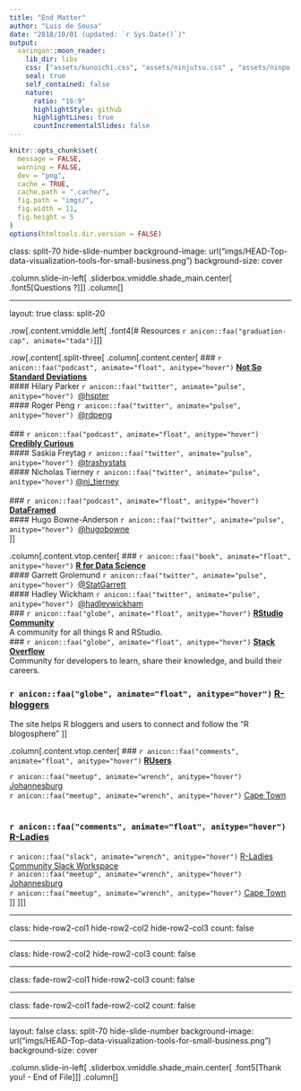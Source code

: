```yaml
---
title: "End Matter"
author: "Luis de Sousa"
date: "2018/10/01 (updated: `r Sys.Date()`)"
output:
  xaringan::moon_reader:
    lib_dir: libs
    css: ["assets/kunoichi.css", "assets/ninjutsu.css" , "assets/ninpo.css"]
    seal: true
    self_contained: false
    nature:
      ratio: "16:9"
      highlightStyle: github
      highlightLines: true
      countIncrementalSlides: false
---
```


```r
knitr::opts_chunk$set(
  message = FALSE,
  warning = FALSE,
  dev = "png",
  cache = TRUE,
  cache.path = ".cache/",
  fig.path = "imgs/",
  fig.width = 11,
  fig.height = 5
)
options(htmltools.dir.version = FALSE)
```

class: split-70 hide-slide-number
background-image: url("imgs/HEAD-Top-data-visualization-tools-for-small-business.png")
background-size: cover

.column.slide-in-left[
.sliderbox.vmiddle.shade_main.center[
.font5[Questions ?]]]
.column[
]

---

layout: true
class: split-20

.row[.content.vmiddle.left[
.font4[# Resources `r anicon::faa("graduation-cap", animate="tada")`]
]]

.row[.content[.split-three[
  .column[.content.center[
  ### `r anicon::faa("podcast", animate="float", anitype="hover")` [**Not So Standard Deviations**](http://nssdeviations.com/)<br>
#### Hilary Parker `r anicon::faa("twitter", animate="pulse", anitype="hover")`&nbsp; [@hspter](http://twitter.com/hspter)<br>
#### Roger Peng `r anicon::faa("twitter", animate="pulse", anitype="hover")`&nbsp; [@rdpeng](http://twitter.com/rdpeng)<br>
<br>
### `r anicon::faa("podcast", animate="float", anitype="hover")` [**Credibly Curious**](https://soundcloud.com/crediblycurious)<br>
#### Saskia Freytag `r anicon::faa("twitter", animate="pulse", anitype="hover")`&nbsp; [@trashystats](http://twitter.com/trashystats)<br>
#### Nicholas Tierney `r anicon::faa("twitter", animate="pulse", anitype="hover")` [@nj_tierney](http://twitter.com/nj_tierney)<br>
<br>
### `r anicon::faa("podcast", animate="float", anitype="hover")` [**DataFramed**](https://www.datacamp.com/community/podcast)<br>
#### Hugo Bowne-Anderson `r anicon::faa("twitter", animate="pulse", anitype="hover")`&nbsp; [@hugobowne](http://twitter.com/hugobowne)<br>
  ]]
  
  .column[.content.vtop.center[
### `r anicon::faa("book", animate="float", anitype="hover")` [**R for Data Science**](http://r4ds.had.co.nz/)<br>
#### Garrett Grolemund `r anicon::faa("twitter", animate="pulse", anitype="hover")`&nbsp; [@StatGarrett](http://twitter.com/StatGarrett)<br>
#### Hadley Wickham `r anicon::faa("twitter", animate="pulse", anitype="hover")`&nbsp; [@hadleywickham](hhttp://twitter.com/hadleywickham)
<br>
### `r anicon::faa("globe", animate="float", anitype="hover")` [**RStudio Community**](https://community.rstudio.com/)<br>
A community for all things R and RStudio.
<br>
### `r anicon::faa("globe", animate="float", anitype="hover")` [**Stack Overflow**](https://stackoverflow.com/questions/tagged/r)<br>
Community for developers to learn, share their knowledge, and build their careers.
<br>

### `r anicon::faa("globe", animate="float", anitype="hover")` [**R-bloggers**](https://www.r-bloggers.com/)<br>
The site helps R bloggers and users to connect and follow the “R blogosphere”
  ]]
  
  .column[.content.vtop.center[
  ### `r anicon::faa("comments", animate="float", anitype="hover")` [**RUsers**](https://stackoverflow.com/questions/tagged/r)<br>

`r anicon::faa("meetup", animate="wrench", anitype="hover")` [Johannesburg](https://www.meetup.com/Joburg-R-Users-Group/)<br>
`r anicon::faa("meetup", animate="wrench", anitype="hover")` [Cape Town](https://caperuser.wordpress.com/)<br>
<br>

### `r anicon::faa("comments", animate="float", anitype="hover")` [**R-Ladies**](https://www.r-bloggers.com/)<br>

`r anicon::faa("slack", animate="wrench", anitype="hover")` [R-Ladies Community Slack Workspace](https://rladies-community-slack.herokuapp.com/)<br>
`r anicon::faa("meetup", animate="wrench", anitype="hover")` [Johannesburg](https://www.meetup.com/rladies-johannesburg/)<br>
`r anicon::faa("meetup", animate="wrench", anitype="hover")` [Cape Town](https://www.meetup.com/R-Ladies-Cape-Town/)<br>
  ]]
  ]]]

---

class: hide-row2-col1 hide-row2-col2 hide-row2-col3
count: false

---

class: hide-row2-col2 hide-row2-col3
count: false

---

class: fade-row2-col1 hide-row2-col3
count: false

---

class: fade-row2-col1 fade-row2-col2
count: false

---

layout: false
class: split-70 hide-slide-number
background-image: url("imgs/HEAD-Top-data-visualization-tools-for-small-business.png")
background-size: cover

.column.slide-in-left[
.sliderbox.vmiddle.shade_main.center[
.font5[Thank you! - End of File]]]
.column[
]